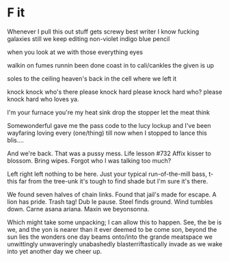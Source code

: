# F it

Whenever I pull this out
stuff gets screwy
best writer I know
fucking galaxies
still we keep editing
non-violet indigo
blue pencil

when you look at we with those everything eyes

walkin on fumes
runnin been done
coast in to cali/cankles
the given is up

soles to the ceiling
heaven's back in
the cell where we left it

knock knock
who's there
please knock hard
please knock hard who?
please knock hard who loves ya.

I'm your furnace
you're my heat sink
drop the stopper
let the meat think

Somewonderful
gave me
the pass code
to
the
lucy
lockup
and I've been
wayfaring
loving every
(one/thing)
till now
when I stopped
to lance this blis....

And we're back.
That was a pussy mess.
Life lesson #732
Affix kisser to blossom.
Bring wipes.
Forgot who
I was talking too
much?

Left right left
nothing to be here.
Just your typical
run-of-the-mill bass, t-
this far from the tree-unk
it's tough to find shade
but I'm sure it's there.

We found seven halves
of chain links.
Found that jail's made for escape.
A lion has pride.
Trash tag! Dub le pause.
Steel finds ground.
Wind tumbles down.
Carne asana ariana.
Maxin we beyonsonna.

Which might take some unpacking;
I can allow this to happen.
See, the be is we,
and the yon is nearer
than it ever deemed to be
come son,
beyond the sun lies
the wonders one day
beams onto/into
the grande meatspace
we
unwittingly
unwaveringly
unabashedly
blasterriftastically
invade
as we wake into yet another day
we cheer up.

